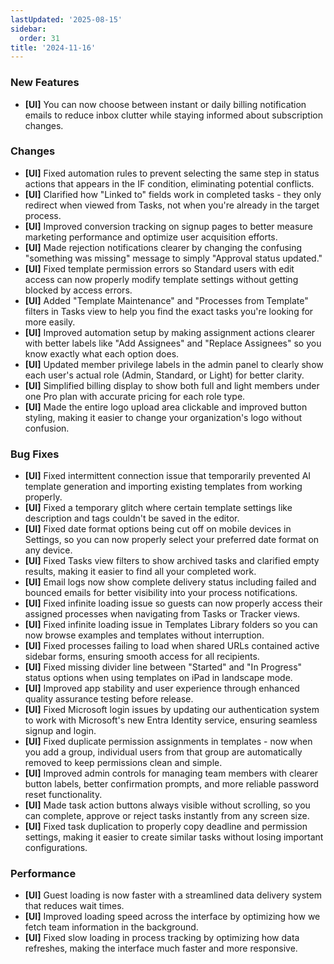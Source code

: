 ```yaml
---
lastUpdated: '2025-08-15'
sidebar:
  order: 31
title: '2024-11-16'
---
```


### New Features

- **[UI]** You can now choose between instant or daily billing notification emails to reduce inbox clutter while staying informed about subscription changes.

### Changes

- **[UI]** Fixed automation rules to prevent selecting the same step in status actions that appears in the IF condition, eliminating potential conflicts.
- **[UI]** Clarified how "Linked to" fields work in completed tasks - they only redirect when viewed from Tasks, not when you're already in the target process.
- **[UI]** Improved conversion tracking on signup pages to better measure marketing performance and optimize user acquisition efforts.
- **[UI]** Made rejection notifications clearer by changing the confusing "something was missing" message to simply "Approval status updated."
- **[UI]** Fixed template permission errors so Standard users with edit access can now properly modify template settings without getting blocked by access errors.
- **[UI]** Added "Template Maintenance" and "Processes from Template" filters in Tasks view to help you find the exact tasks you're looking for more easily.
- **[UI]** Improved automation setup by making assignment actions clearer with better labels like "Add Assignees" and "Replace Assignees" so you know exactly what each option does.
- **[UI]** Updated member privilege labels in the admin panel to clearly show each user's actual role (Admin, Standard, or Light) for better clarity.
- **[UI]** Simplified billing display to show both full and light members under one Pro plan with accurate pricing for each role type.
- **[UI]** Made the entire logo upload area clickable and improved button styling, making it easier to change your organization's logo without confusion.

### Bug Fixes

- **[UI]** Fixed intermittent connection issue that temporarily prevented AI template generation and importing existing templates from working properly.
- **[UI]** Fixed a temporary glitch where certain template settings like description and tags couldn't be saved in the editor.
- **[UI]** Fixed date format options being cut off on mobile devices in Settings, so you can now properly select your preferred date format on any device.
- **[UI]** Fixed Tasks view filters to show archived tasks and clarified empty results, making it easier to find all your completed work.
- **[UI]** Email logs now show complete delivery status including failed and bounced emails for better visibility into your process notifications.
- **[UI]** Fixed infinite loading issue so guests can now properly access their assigned processes when navigating from Tasks or Tracker views.
- **[UI]** Fixed infinite loading issue in Templates Library folders so you can now browse examples and templates without interruption.
- **[UI]** Fixed processes failing to load when shared URLs contained active sidebar forms, ensuring smooth access for all recipients.
- **[UI]** Fixed missing divider line between "Started" and "In Progress" status options when using templates on iPad in landscape mode.
- **[UI]** Improved app stability and user experience through enhanced quality assurance testing before release.
- **[UI]** Fixed Microsoft login issues by updating our authentication system to work with Microsoft's new Entra Identity service, ensuring seamless signup and login.
- **[UI]** Fixed duplicate permission assignments in templates - now when you add a group, individual users from that group are automatically removed to keep permissions clean and simple.
- **[UI]** Improved admin controls for managing team members with clearer button labels, better confirmation prompts, and more reliable password reset functionality.
- **[UI]** Made task action buttons always visible without scrolling, so you can complete, approve or reject tasks instantly from any screen size.
- **[UI]** Fixed task duplication to properly copy deadline and permission settings, making it easier to create similar tasks without losing important configurations.

### Performance

- **[UI]** Guest loading is now faster with a streamlined data delivery system that reduces wait times.
- **[UI]** Improved loading speed across the interface by optimizing how we fetch team information in the background.
- **[UI]** Fixed slow loading in process tracking by optimizing how data refreshes, making the interface much faster and more responsive.